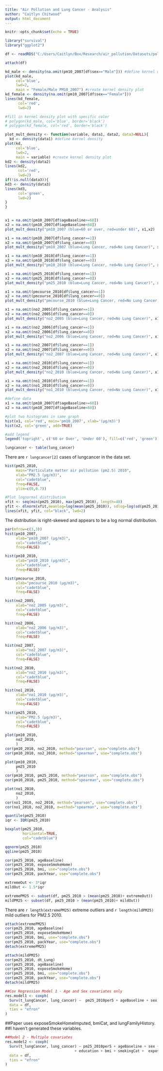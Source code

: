 ```yaml
---
title: "Air Pollution and Lung Cancer - Analysis"
author: "Caitlyn Chitwood"
output: html_document
---
```


```r
knitr::opts_chunk$set(echo = TRUE)

library("survival")
library("ggplot2")
```

```r
df <- readRDS("C:/Users/Caitlyn/Box/Research/air_pollution/Datasets/pollution.rds")

attach(df)
```

```r
kd_male <- density(na.omit(pm10_2007[df$sex=="Male"])) #define kernel density
plot(kd_male,
     col='blue',
     lwd=2,
     main = "Female/Male PM10_2007") #create kernel density plot
kd_female <- density(na.omit(pm10_2007[df$sex=="Female"]))
lines(kd_female,
      col='red',
      lwd=2)

#fill in kernel density plot with specific color
# polygon(kd_male, col='blue', border='black')
# polygon(kd_female, col='red', border='black')
```
```r
plot_mult_density <- function(variable, data1, data2, data3=NULL){
  kd <- density(data1) #define kernel density
plot(kd,
     col='blue',
     lwd=2,
     main = variable) #create kernel density plot
kd2 <- density(data2)
lines(kd2,
      col='red',
      lwd=2)
if(!is.null(data3)){
kd3 <- density(data3)
lines(kd3,
      col='green',
      lwd=2)
}
}
  
```

```r
x1 = na.omit(pm10_2007[df$ageBaseline>=60])
x2 = na.omit(pm10_2007[df$ageBaseline<60])
plot_mult_density("pm10_2007 (blue=60 or over, red=under 60)", x1,x2)

```
```r
x1 = na.omit(pm10_2007[df$lung_cancer==1])
x2 = na.omit(pm10_2007[df$lung_cancer==0])
plot_mult_density("pm10_2007 (blue=Lung Cancer, red=No Lung Cancer)", x1,x2)

x1 = na.omit(pm10_2010[df$lung_cancer==1])
x2 = na.omit(pm10_2010[df$lung_cancer==0])
plot_mult_density("pm10_2010 (blue=Lung Cancer, red=No Lung Cancer)", x1,x2)

x1 = na.omit(pm25_2010[df$lung_cancer==1])
x2 = na.omit(pm25_2010[df$lung_cancer==0])
plot_mult_density("pm25_2010 (blue=Lung Cancer, red=No Lung Cancer)", x1,x2)

x1 = na.omit(pmcourse_2010[df$lung_cancer==1])
x2 = na.omit(pmcourse_2010[df$lung_cancer==0])
plot_mult_density("pmcourse_2010 (blue=Lung Cancer, red=No Lung Cancer)", x1,x2)

x1 = na.omit(no2_2005[df$lung_cancer==1])
x2 = na.omit(no2_2005[df$lung_cancer==0])
plot_mult_density("no2_2005 (blue=Lung Cancer, red=No Lung Cancer)", x1,x2)

x1 = na.omit(no2_2006[df$lung_cancer==1])
x2 = na.omit(no2_2006[df$lung_cancer==0])
plot_mult_density("no2_2006 (blue=Lung Cancer, red=No Lung Cancer)", x1,x2)

x1 = na.omit(no2_2007[df$lung_cancer==1])
x2 = na.omit(no2_2007[df$lung_cancer==0])
plot_mult_density("no2_2007 (blue=Lung Cancer, red=No Lung Cancer)", x1,x2)

x1 = na.omit(no2_2010[df$lung_cancer==1])
x2 = na.omit(no2_2010[df$lung_cancer==0])
plot_mult_density("no2_2010 (blue=Lung Cancer, red=No Lung Cancer)", x1,x2)

x1 = na.omit(no1_2010[df$lung_cancer==1])
x2 = na.omit(no1_2010[df$lung_cancer==0])
plot_mult_density("no1_2010 (blue=Lung Cancer, red=No Lung Cancer)", x1,x2)
```

```r
#define data
x1 = na.omit(pm10_2007[df$ageBaseline>=60])
x2 = na.omit(pm10_2007[df$ageBaseline<60])

#plot two histograms in same graph
hist(x1, col='red', main='pm10_2007', xlab='(μg/m3)')
hist(x2, col='green', add=TRUE)

#add legend
legend('topright', c('60 or Over', 'Under 60'), fill=c('red', 'green'))
```



```r
lungcancer <- table(lung_cancer)
```

There are `r lungcancer[2]` cases of lungcancer in the data set.

```r
hist(pm25_2010, 
     main="Particulate matter air pollution (pm2.5) 2010",
     xlab="PM2.5 (μg/m3)",
     col="cadetblue",
     freq=FALSE,
     ylim=c(0,0.7))

#Plot lognormal distribution
xfit <- seq(min(pm25_2010), max(pm25_2010), length=40)
yfit <- dlnorm(xfit,meanlog=log(mean(pm25_2010)), sdlog=log(sd(pm25_2010)))
lines(xfit, yfit, col="black", lwd=2)

```

The distribution is right-skewed and appears to be a log normal distribution.

```r
par(mfrow=c(3,3))
hist(pm10_2007, 
     xlab="pm10_2007 (μg/m3)",
     col="cadetblue",
     freq=FALSE)

hist(pm10_2010, 
     xlab="pm10_2010 (μg/m3)",
     col="cadetblue",
     freq=FALSE)

hist(pmcourse_2010, 
     xlab="pmcourse_2010 (μg/m3)",
     col="cadetblue",
     freq=FALSE)

hist(no2_2005, 
     xlab="no2_2005 (μg/m3)",
     col="cadetblue",
     freq=FALSE)

hist(no2_2006, 
     xlab="no2_2006 (μg/m3)",
     col="cadetblue",
     freq=FALSE)

hist(no2_2007, 
     xlab="no2_2007 (μg/m3)",
     col="cadetblue",
     freq=FALSE)

hist(no2_2010, 
     xlab="no2_2010 (μg/m3)",
     col="cadetblue",
     freq=FALSE)

hist(no1_2010, 
     xlab="no1_2010 (μg/m3)",
     col="cadetblue",
     freq=FALSE)

hist(pm25_2010, 
     xlab="PM2.5 (μg/m3)",
     col="cadetblue",
     freq=FALSE)
```

```r
plot(pm10_2010, 
     no2_2010, 
     )
cor(pm10_2010, no2_2010, method="pearson", use="complete.obs")
cor(pm10_2010, no2_2010, method="spearman", use="complete.obs")
```

```r
plot(pm10_2010, 
     pm25_2010 
     )
cor(pm10_2010, pm25_2010, method="pearson", use="complete.obs")
cor(pm10_2010, pm25_2010, method="spearman", use="complete.obs")
```
```r
plot(no1_2010, 
     no2_2010, 
     )
cor(no1_2010, no2_2010, method="pearson", use="complete.obs")
cor(no1_2010, no2_2010, m=ethod="spearman", use="complete.obs")
```

```r
quantile(pm25_2010)
iqr <- IQR(pm25_2010)

boxplot(pm25_2010, 
        horizontal=TRUE,
        col="cadetblue")
```

```r
qqnorm(pm25_2010)
qqline(pm25_2010)
```

```r
cor(pm25_2010, ageBaseline)
cor(pm25_2010, exposeSmokeHome)
cor(pm25_2010, bmi, use="complete.obs")
cor(pm25_2010, packYear, use="complete.obs")
```


```r
extremeOut <- 3*iqr
mildOut <- 1.5*iqr

extremePM25 <- subset(df, pm25_2010 > (mean(pm25_2010)+ extremeOut))
mildPM25 <- subset(df, pm25_2010 > (mean(pm25_2010)+ mildOut))
```

There are `r length(extremePM25)` extreme outliers and `r length(mildPM25)` mild outliers for PM2.5 2010.

```r
attach(extremePM25)
cor(pm25_2010, ageBaseline)
cor(pm25_2010, exposeSmokeHome)
cor(pm25_2010, bmi, use="complete.obs")
cor(pm25_2010, packYear, use="complete.obs")
detach(extremePM25)
```

```r
attach(mildPM25)
cor(pm25_2010, dt_Lung)
cor(pm25_2010, ageBaseline)
cor(pm25_2010, exposeSmokeHome)
cor(pm25_2010, bmi, use="complete.obs")
cor(pm25_2010, packYear, use="complete.obs")
detach(mildPM25)
```



```r
##Cox Regression Model 1 - Age and Sex covariates only
res.model1 <- coxph(
  Surv(t_lungCancer, lung_cancer) ~  pm25_2010per5 + ageBaseline + sex,
  data = df,
  ties = "efron"
)
```


##Paper uses exposeSmokeHomeImputed, bmiCat, and lungFamilyHistory.
##I haven't generated these variables.
```r
##Model 2 - Multiple covariates
res.model2 <- coxph(
  Surv(t_lungCancer, lung_cancer) ~ pm25_2010per5 + ageBaseline + sex + householdIncomeCat 
                                + education + bmi + smokingCat +  exposeSmokeHomeRaw,
  data = df,
  ties = "efron"
)
```
